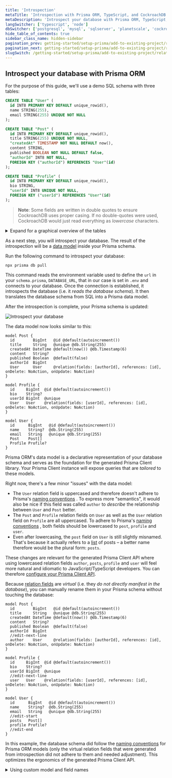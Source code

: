 ```yaml
---
title: 'Introspection'
metaTitle: 'Introspection with Prisma ORM, TypeScript, and CockroachDB'
metaDescription: 'Introspect your database with Prisma ORM, TypeScript, and CockroachDB'
langSwitcher: ['typescript', 'node']
dbSwitcher: ['postgresql', 'mysql', 'sqlserver', 'planetscale', 'cockroachdb', 'prisma-postgres']
hide_table_of_contents: true
sidebar_class_name: hidden-sidebar
pagination_prev: getting-started/setup-prisma/add-to-existing-project/relational-databases/connect-your-database-typescript-cockroachdb
pagination_next: getting-started/setup-prisma/add-to-existing-project/relational-databases/baseline-your-database-typescript-cockroachdb
slugSwitch: /getting-started/setup-prisma/add-to-existing-project/relational-databases/introspection-
---
```



## Introspect your database with Prisma ORM

For the purpose of this guide, we'll use a demo SQL schema with three tables:

```sql no-lines
CREATE TABLE "User" (
  id INT8 PRIMARY KEY DEFAULT unique_rowid(),
  name STRING(255),
  email STRING(255) UNIQUE NOT NULL
);

CREATE TABLE "Post" (
  id INT8 PRIMARY KEY DEFAULT unique_rowid(),
  title STRING(255) UNIQUE NOT NULL,
  "createdAt" TIMESTAMP NOT NULL DEFAULT now(),
  content STRING,
  published BOOLEAN NOT NULL DEFAULT false,
  "authorId" INT8 NOT NULL,
  FOREIGN KEY ("authorId") REFERENCES "User"(id)
);

CREATE TABLE "Profile" (
  id INT8 PRIMARY KEY DEFAULT unique_rowid(),
  bio STRING,
  "userId" INT8 UNIQUE NOT NULL,
  FOREIGN KEY ("userId") REFERENCES "User"(id)
);
```

> **Note**: Some fields are written in double quotes to ensure CockroachDB uses proper casing. If no double-quotes were used, CockroachDB would just read everything as _lowercase_ characters.

<details>
<summary>Expand for a graphical overview of the tables</summary>

**User**

| Column name | Type          | Primary key | Foreign key | Required | Default            |
| :---------- | :------------ | :---------- | :---------- | :------- | :----------------- |
| `id`        | `INT8`        | **✔️**      | No          | **✔️**   | _autoincrementing_ |
| `name`      | `STRING(255)` | No          | No          | No       | -                  |
| `email`     | `STRING(255)` | No          | No          | **✔️**   | -                  |

**Post**

| Column name | Type          | Primary key | Foreign key | Required | Default            |
| :---------- | :------------ | :---------- | :---------- | :------- | :----------------- |
| `id`        | `INT8`        | **✔️**      | No          | **✔️**   | _autoincrementing_ |
| `createdAt` | `TIMESTAMP`   | No          | No          | **✔️**   | `now()`            |
| `title`     | `STRING(255)` | No          | No          | **✔️**   | -                  |
| `content`   | `STRING`      | No          | No          | No       | -                  |
| `published` | `BOOLEAN`     | No          | No          | **✔️**   | `false`            |
| `authorId`  | `INT8`        | No          | **✔️**      | **✔️**   | -                  |

**Profile**

| Column name | Type     | Primary key | Foreign key | Required | Default            |
| :---------- | :------- | :---------- | :---------- | :------- | :----------------- |
| `id`        | `INT8`   | **✔️**      | No          | **✔️**   | _autoincrementing_ |
| `bio`       | `STRING` | No          | No          | No       | -                  |
| `userId`    | `INT8`   | No          | **✔️**      | **✔️**   | -                  |

</details>

As a next step, you will introspect your database. The result of the introspection will be a [data model](/orm/prisma-schema/data-model/models) inside your Prisma schema.

Run the following command to introspect your database:

```terminal copy
npx prisma db pull
```

This command reads the environment variable used to define the `url` in your `schema.prisma`, `DATABASE_URL`, that in our case is set in `.env` and connects to your database. Once the connection is established, it introspects the database (i.e. it _reads the database schema_). It then translates the database schema from SQL into a Prisma data model.

After the introspection is complete, your Prisma schema is updated:

![Introspect your database](/img/getting-started/prisma-db-pull-generate-schema.png)

The data model now looks similar to this:

```prisma file=prisma/schema.prisma showLineNumbers
model Post {
  id        BigInt   @id @default(autoincrement())
  title     String   @unique @db.String(255)
  createdAt DateTime @default(now()) @db.Timestamp(6)
  content   String?
  published Boolean  @default(false)
  authorId  BigInt
  User      User     @relation(fields: [authorId], references: [id], onDelete: NoAction, onUpdate: NoAction)
}

model Profile {
  id     BigInt  @id @default(autoincrement())
  bio    String?
  userId BigInt  @unique
  User   User    @relation(fields: [userId], references: [id], onDelete: NoAction, onUpdate: NoAction)
}

model User {
  id      BigInt   @id @default(autoincrement())
  name    String?  @db.String(255)
  email   String   @unique @db.String(255)
  Post    Post[]
  Profile Profile?
}
```

Prisma ORM's data model is a declarative representation of your database schema and serves as the foundation for the generated Prisma Client library. Your Prisma Client instance will expose queries that are _tailored_ to these models.

Right now, there's a few minor "issues" with the data model:

- The `User` relation field is uppercased and therefore doesn't adhere to Prisma's [naming conventions](/orm/reference/prisma-schema-reference#naming-conventions-1) . To express more "semantics", it would also be nice if this field was called `author` to _describe_ the relationship between `User` and `Post` better.
- The `Post` and `Profile` relation fields on `User` as well as the `User` relation field on `Profile` are all uppercased. To adhere to Prisma's [naming conventions](/orm/reference/prisma-schema-reference#naming-conventions-1) , both fields should be lowercased to `post`, `profile` and `user`.
- Even after lowercasing, the `post` field on `User` is still slightly misnamed. That's because it actually refers to a [list](/orm/prisma-schema/data-model/models#type-modifiers) of posts – a better name therefore would be the plural form: `posts`.

These changes are relevant for the generated Prisma Client API where using lowercased relation fields `author`, `posts`, `profile` and `user` will feel more natural and idiomatic to JavaScript/TypeScript developers. You can therefore [configure your Prisma Client API](/orm/prisma-client/setup-and-configuration/custom-model-and-field-names).

Because [relation fields](/orm/prisma-schema/data-model/relations#relation-fields) are _virtual_ (i.e. they _do not directly manifest in the database_), you can manually rename them in your Prisma schema without touching the database:

```prisma file=prisma/schema.prisma highlight=8,15,22,23;edit showLineNumbers
model Post {
  id        BigInt   @id @default(autoincrement())
  title     String   @unique @db.String(255)
  createdAt DateTime @default(now()) @db.Timestamp(6)
  content   String?
  published Boolean  @default(false)
  authorId  BigInt
  //edit-next-line
  author    User     @relation(fields: [authorId], references: [id], onDelete: NoAction, onUpdate: NoAction)
}

model Profile {
  id     BigInt  @id @default(autoincrement())
  bio    String?
  userId BigInt  @unique
  //edit-next-line
  user   User    @relation(fields: [userId], references: [id], onDelete: NoAction, onUpdate: NoAction)
}

model User {
  id      BigInt   @id @default(autoincrement())
  name    String?  @db.String(255)
  email   String   @unique @db.String(255)
  //edit-start
  posts   Post[]
  profile Profile?
  //edit-end
}
```

In this example, the database schema did follow the [naming conventions](/orm/reference/prisma-schema-reference#naming-conventions) for Prisma ORM models (only the virtual relation fields that were generated from introspection did not adhere to them and needed adjustment). This optimizes the ergonomics of the generated Prisma Client API.

<details>
<summary> Using custom model and field names </summary>

Sometimes though, you may want to make additional changes to the names of the columns and tables that are exposed in the Prisma Client API. A common example is to translate _snake_case_ notation which is often used in database schemas into _PascalCase_ and _camelCase_ notations which feel more natural for JavaScript/TypeScript developers.

Assume you obtained the following model from introspection that's based on _snake_case_ notation:

```prisma no-lines
model my_user {
  user_id    Int     @id @default(sequence())
  first_name String?
  last_name  String  @unique
}
```

If you generated a Prisma Client API for this model, it would pick up the _snake_case_ notation in its API:

```ts no-lines
const user = await prisma.my_user.create({
  data: {
    first_name: 'Alice',
    last_name: 'Smith',
  },
})
```

If you don't want to use the table and column names from your database in your Prisma Client API, you can configure them with [`@map` and `@@map`](/orm/prisma-schema/data-model/models#mapping-model-names-to-tables-or-collections):

```prisma no-lines
model MyUser {
  userId    Int     @id @default(sequence()) @map("user_id")
  firstName String? @map("first_name")
  lastName  String  @unique @map("last_name")

  @@map("my_user")
}
```

With this approach, you can name your model and its fields whatever you like and use the `@map` (for field names) and `@@map` (for models names) to point to the underlying tables and columns. Your Prisma Client API now looks as follows:

```ts no-lines
const user = await prisma.myUser.create({
  data: {
    firstName: 'Alice',
    lastName: 'Smith',
  },
})
```

Learn more about this on the [Configuring your Prisma Client API](/orm/prisma-client/setup-and-configuration/custom-model-and-field-names) page.

</details>

